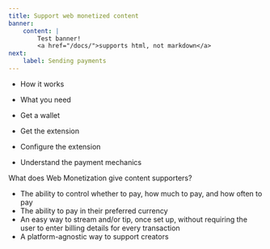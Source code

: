 ```yaml
---
title: Support web monetized content
banner:
    content: |
        Test banner!
        <a href="/docs/">supports html, not markdown</a>
next:
    label: Sending payments
---
```




* How it works
* What you need

* Get a wallet
* Get the extension
* Configure the extension
* Understand the payment mechanics

What does Web Monetization give content supporters?
* The ability to control whether to pay, how much to pay, and how often to pay
* The ability to pay in their preferred currency
* An easy way to stream and/or tip, once set up, without requiring the user to enter billing details for every transaction
* A platform-agnostic way to support creators
